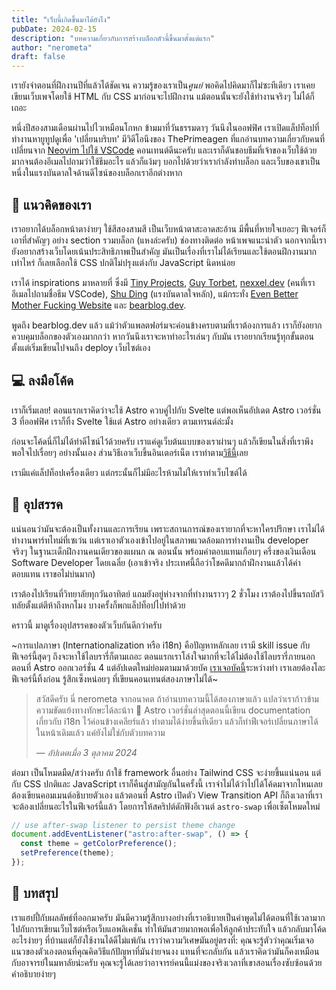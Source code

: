 ```yaml
---
title: "เว็บนี้เกิดขึ้นมาได้ยังไง"
pubDate: 2024-02-15
description: "บทความเกี่ยวกับการสร้างบล็อกตัวนี้ขึ้นมาตั้งแต่แรก"
author: "nerometa"
draft: false
---
```


เรายังจำตอนที่ฝึกงานปีที่แล้วได้ชัดเจน ความรู้ของเราเป็น*ศูนย์* พอคิดไปคิดมาก็ไม่ซะทีเดียว เราเคยเขียนเว็บเพจโดยใช้ HTML กับ CSS มาก่อนจะไปฝึกงาน แม้ตอนนั้นจะยังใช้ทำงานจริงๆ ไม่ได้ก็เถอะ

หนึ่งปีสองสามเดือนผ่านไปไวเหมือนโกหก ข้ามมาที่วันธรรมดาๆ วันนึงในออฟฟิศ เราเปิดแล็ปท็อปที่ทำงานหายูทูปดูเพื่อ 'เปลี่ยนบริบท' มีวิดีโอนึงของ ThePrimeagen ที่แกอ่านบทความเกี่ยวกับคนที่เปลี่ยนจาก [Neovim ไปใช้ VSCode](https://www.nexxel.dev/blog/neovim-to-vscode) คอนเทนต์ดีนะครับ และเราก็ดันชอบธีมที่เจ้าของเว็บใช้ด้วย มากจนต้องอีเมลไปถามว่าใช้ธีมอะไร แล้วก็แง้มๆ บอกไปด้วยว่าเรากำลังทำบล็อก และเว็บของเขาเป็นหนี่งในแรงบันดาลใจด้านดีไซน์ของบล็อกเราอีกต่างหาก

## 🧠 แนวคิดของเรา

เราอยากได้บล็อกหน้าตาง่ายๆ ใช้สีสองสามสี เป็นเว็บหน้าตาสะอาดสะอ้าน มีพื้นที่หายใจเยอะๆ ฟีเจอร์ก็เอาที่สำคัญๆ อย่าง section รวมบล็อก (แหงล่ะครับ) ช่องทางติดต่อ หน้าเพจแนะนำตัว นอกจากนี้เรายังอยากสร้างเว็บโดยเน้นประสิทธิภาพเป็นสำคัญ มันเป็นเรื่องที่เราไม่ได้เรียนและใช้ตอนฝึกงานมากเท่าไหร่ ก็เลยเลือกใช้ CSS ปกติไม่ปรุงแต่งกับ JavaScript นิดหน่อย

เราได้ inspirations มาหลายที่ ซึ่งมี [Tiny Projects](https://daily.tinyprojects.dev/), [Guy Torbet](https://torbet.co/), [nexxel.dev](https://nexxel.dev) (คนที่เราอีเมลไปถามชื่อธีม VSCode), [Shu Ding](https://shud.in/) (แรงบันดาลใจหลัก), แม้กระทั่ง [Even Better Mother Fucking Website](https://evenbettermotherfucking.website/) และ [bearblog.dev](https://bearblog.dev/).

พูดถึง bearblog.dev แล้ว แม้ว่าตัวแพลตฟอร์มจะค่อนข้างครบตามที่เราต้องการแล้ว เราก็ยังอยากควบคุมบล็อกของตัวเองมากกว่า หากวันนึงเราจะหาทำอะไรเล่นๆ กับมัน เราอยากเรียนรู้ทุกขั้นตอนตั้งแต่เริ่มเขียนไปจนถึง deploy เว็บไซต์เอง

## 💻 ลงมือโค้ด

เราก็เริ่มเลย! ตอนแรกเราคิดว่าจะใช้ Astro ควบคู่ไปกับ Svelte แต่พอเห็นอัปเดต Astro เวอร์ชั่น 3 ที่ออฟฟิศ เราก็ทิ้ง Svelte ใช้แต่ Astro อย่างเดียว ตามเทรนด์ล่ะมั้ง

ก่อนจะโค้ดนี่ก็ไม่ได้ทำดีไซน์ไว้ด้วยครับ เราแค่ดูเว็บต้นแบบของเราผ่านๆ แล้วก็เขียนในสิ่งที่เราพึงพอใจไปเรื่อยๆ อย่างนั้นเอง ส่วนวิธีเอาเว็บขึ้นอินเตอร์เน็ต เราทำตาม[วิธีนี้](https://sive.rs/ti)เลย

เรามีแค่แล็ปท็อปเครื่องเดียว แต่กระนั้นก็ไม่มีอะไรห้ามไม่ให้เราทำเว็บไซต์ได้

## 🚧 อุปสรรค

แน่นอนว่ามันจะต้องเป็นทั้งงานและการเรียน เพราะสถานการณ์ของเรายากที่จะหาใครปรึกษา เราไม่ได้ทำงานพาร์ทไทม์ที่เซเว่น แต่เราเอาตัวเองเข้าไปอยู่ในสภาพแวดล้อมการทำงานเป็น developer จริงๆ ในฐานะเด็กฝึกงานคนเดียวของแผนก ณ ตอนนั้น พร้อมค่าตอบแทนเกือบๆ ครึ่งของเงินเดือน Software Developer โดยเฉลี่ย (เอาเข้าจริง ประเทศนี้ถือว่าโชคดีมากถ้าฝึกงานแล้วได้ค่าตอบแทน เราขอไม่บ่นมาก)

เราต้องไปเรียนที่วิทยาลัยทุกวันอาทิตย์ แถมยังอยู่ห่างจากที่ทำงานราวๆ 2 ชั่วโมง เราต้องไปขึ้นรถบัสวิทลัยตั้งแต่ตีห้าถึงหกโมง บางครั้งก็พกแล็ปท็อปไปทำด้วย

คราวนี้ มาดูเรื่องอุปสรรคของตัวเว็บกันดีกว่าครับ

~การแปลภาษา (Internationalization หรือ i18n) คือปัญหาหลักเลย เรามี skill issue กับฟีเจอร์นี้สุดๆ ถึงจะหาใช้ไลบรารี่ก็ตามเถอะ ตอนแรกเราโล่งใจมากที่จะได้ไม่ต้องใช้ไลบรารี่ภายนอกตอนที่ Astro ออกเวอร์ชั่น 4 แต่อัปเดตใหม่ย่อมตามมาด้วยบัค [เราเจอบัคนี้](https://github.com/withastro/astro/issues/10005)ระหว่างทำ เราเลยต้องโละฟีเจอร์นี้ทิ้งก่อน รู้สึกเซ็งหน่อยๆ ที่เขียนคอนเทนต์สองภาษาไม่ได้~

> สวัสดีครับ นี่ nerometa จากอนาคต ถ้าอ่านบทความนี้ได้สองภาษาแล้ว แปลว่าเราก้าวข้ามความขัดแย้งทางทักษะได้ละน้าา 🎊 Astro เวอร์ชั่นล่าสุดตอนนี้เขียน documentation เกี่ยวกับ i18n ไว้ค่อนข้างเคลียร์แล้ว ทำตามได้ง่ายขึ้นทีเดียว แล้วก็ทำฟีเจอร์เปลี่ยนภาษาได้ในหน้าเดิมแล้ว แค่ยังไม่ใช่กับตัวบทความ
>
> — _อัปเดตเมื่อ 3 ตุลาคม 2024_

ต่อมา เป็นโหมดมืด/สว่างครับ ถ้าใช้ framework อื่นอย่าง Tailwind CSS จะง่ายขึ้นแน่นอน แต่กับ CSS ปกติและ JavaScript เราก็คืนสู่สามัญกันในครั้งนี้ เราจำไม่ได้ว่าไปได้โค้ดมาจากไหนเลยต้องเขียนคอมเมนต์อธิบายตัวเอง แล้วตอนที่ Astro เปิดตัว View Transition API ก็ถึงเวลาที่เราจะต้องเปลี่ยนอะไรในฟีเจอร์นี้แล้ว โดยการให้สคริปต์ดักฟังอีเวนต์ `astro-swap` เพื่อเซ็ตโหมดใหม่

```js
// use after-swap listener to persist theme change
document.addEventListener("astro:after-swap", () => {
  const theme = getColorPreference();
  setPreference(theme);
});
```

## 🏁 บทสรุป

เราแฮปปี้กับผลลัพธ์ที่ออกมาครับ มันมีความรู้สึกบางอย่างที่เราอธิบายเป็นคำพูดไม่ได้ตอนที่ใช้เวลามากไปกับการเขียนเว็บไซต์หรือเว็บแอพลิเคชั่น ทำให้มันสวยมากพอเพื่อให้ลูกค้าประทับใจ แล้วกลับมาโค้ดอะไรง่ายๆ ที่บ้านแต่ก็ยังใช้งานได้ดีไม่แพ้กัน เราว่าความวิเศษมันอยู่ตรงที่: คุณจะรู้ตัวว่าคุณเริ่มเจอแนวของตัวเองตอนที่คุณคิดวิธีแก้ปัญหาที่มันง่ายจนงง แทนที่จะกลับกัน แล้วเราคิดว่ามันก็คงเหมือนกับอาจารย์ในมหาลัยน่ะครับ คุณจะรู้ได้เลยว่าอาจารย์คนนี้แม่งของจริงเวลาที่เขาสอนเรื่องซับซ้อนด้วยคำอธิบายง่ายๆ
